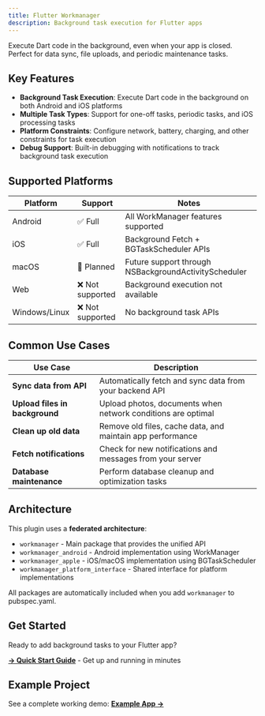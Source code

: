 ```yaml
---
title: Flutter Workmanager
description: Background task execution for Flutter apps
---
```


Execute Dart code in the background, even when your app is closed. Perfect for data sync, file uploads, and periodic maintenance tasks.

## Key Features

- **Background Task Execution**: Execute Dart code in the background on both Android and iOS platforms
- **Multiple Task Types**: Support for one-off tasks, periodic tasks, and iOS processing tasks  
- **Platform Constraints**: Configure network, battery, charging, and other constraints for task execution
- **Debug Support**: Built-in debugging with notifications to track background task execution

## Supported Platforms

| Platform | Support | Notes |
|----------|---------|--------|
| Android | ✅ Full | All WorkManager features supported |
| iOS | ✅ Full | Background Fetch + BGTaskScheduler APIs |
| macOS | 🚧 Planned | Future support through NSBackgroundActivityScheduler |
| Web | ❌ Not supported | Background execution not available |
| Windows/Linux | ❌ Not supported | No background task APIs |

## Common Use Cases

| Use Case | Description |
|----------|-------------|
| **Sync data from API** | Automatically fetch and sync data from your backend API |
| **Upload files in background** | Upload photos, documents when network conditions are optimal |
| **Clean up old data** | Remove old files, cache data, and maintain app performance |
| **Fetch notifications** | Check for new notifications and messages from your server |
| **Database maintenance** | Perform database cleanup and optimization tasks |

## Architecture

This plugin uses a **federated architecture**:
- `workmanager` - Main package that provides the unified API
- `workmanager_android` - Android implementation using WorkManager
- `workmanager_apple` - iOS/macOS implementation using BGTaskScheduler
- `workmanager_platform_interface` - Shared interface for platform implementations

All packages are automatically included when you add `workmanager` to pubspec.yaml.

## Get Started

Ready to add background tasks to your Flutter app?

**[→ Quick Start Guide](quickstart)** - Get up and running in minutes

## Example Project

See a complete working demo: **[Example App →](https://github.com/fluttercommunity/flutter_workmanager/tree/main/example)**
